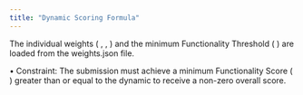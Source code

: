 ```yaml
---
title: "Dynamic Scoring Formula"
---
```


The individual weights ( ,  ,  ) and the minimum Functionality Threshold ( ) are loaded from the weights.json file.

•	Constraint: The submission must achieve a minimum Functionality Score ( ) greater than or equal to the dynamic   to receive a non-zero overall score.